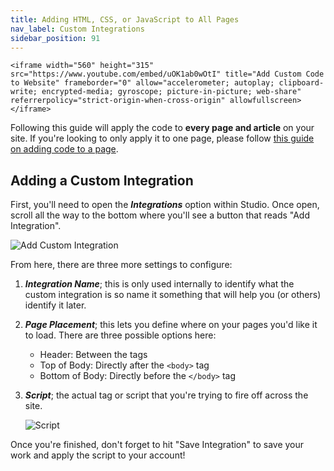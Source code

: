 ```yaml
---
title: Adding HTML, CSS, or JavaScript to All Pages
nav_label: Custom Integrations
sidebar_position: 91
---
```


    <iframe width="560" height="315" src="https://www.youtube.com/embed/uOK1ab0wOtI" title="Add Custom Code to Website" frameborder="0" allow="accelerometer; autoplay; clipboard-write; encrypted-media; gyroscope; picture-in-picture; web-share" referrerpolicy="strict-origin-when-cross-origin" allowfullscreen></iframe>

Following this guide will apply the code to **every page and article** on your site. If you're looking to only apply it
to one page, please
follow [this guide on adding code to a page](/docs/studio/content/Basic-Page-Editing/embedding-custom-code-in-a-page).

## Adding a Custom Integration

First, you'll need to open the ***Integrations*** option within Studio. Once open, scroll all the way to the bottom
where you'll see a button that reads "Add Integration".

![Add Custom Integration](/assets/studio/integrations_1.png)

From here, there are three more settings to configure:

1. ***Integration Name***; this is only used internally to identify what the custom integration is so name it something
   that will help you (or others) identify it later.
2. ***Page Placement***; this lets you define where on your pages you'd like it to load. There are three possible
   options here:

    - Header: Between the <head> </head> tags
    - Top of Body: Directly after the ```<body>``` tag
    - Bottom of Body: Directly before the ```</body>``` tag

3. ***Script***; the actual tag or script that you're trying to fire off across the site.

   ![Script](/assets/studio/screely-1632752506638.png)

Once you're finished, don't forget to hit "Save Integration" to save your work and apply the script to your account!

